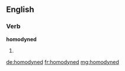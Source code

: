 ==English==

===Verb===
'''homodyned'''

# {{past of|[[homodyne]]}}

[[de:homodyned]]
[[fr:homodyned]]
[[mg:homodyned]]